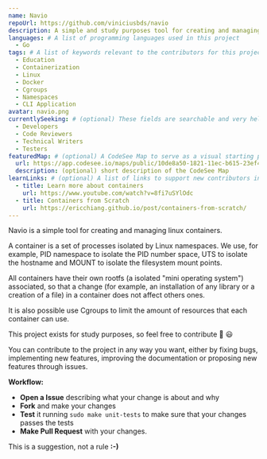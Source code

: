 ```yaml
---
name: Navio
repoUrl: https://github.com/viniciusbds/navio
description: A simple and study purposes tool for creating and managing linux containers.
languages: # A list of programming languages used in this project
  - Go
tags: # A list of keywords relevant to the contributors for this project
  - Education
  - Containerization
  - Linux
  - Docker
  - Cgroups
  - Namespaces
  - CLI Application
avatar: navio.png
currentlySeeking: # (optional) These fields are searchable and very helpful for contributors to match well with your project
  - Developers
  - Code Reviewers
  - Technical Writers
  - Testers
featuredMap: # (optional) A CodeSee Map to serve as a visual starting point for contributors
  url: https://app.codesee.io/maps/public/10de8a50-1821-11ec-b615-23ef4b16c81f
  description: (optional) short description of the CodeSee Map
learnLinks: # (optional) A list of links to support new contributors in learning about your project and tech stack and culture / community
  - title: Learn more about containers
    url: https://www.youtube.com/watch?v=8fi7uSYlOdc
  - title: Containers from Scratch
    url: https://ericchiang.github.io/post/containers-from-scratch/
---
```


<!-- Divide your content into sections using our handy shortcodes. Each section is optional -->

<Overview>

Navio is a simple tool for creating and managing linux containers.

A container is a set of processes isolated by Linux namespaces. We use, for example, PID namespace to isolate the PID number space, UTS to isolate the hostname and MOUNT to isolate the filesystem mount points.

All containers have their own rootfs (a isolated "mini operating system") associated, so that a change (for example, an installation of any library or a creation of a file) in a container does not affect others ones.

It is also possible use Cgroups to limit the amount of resources that each container can use.

This project exists for study purposes, so feel free to contribute 🚢 😃

</Overview>

<Contributing>

You can contribute to the project in any way you want, either by fixing bugs, implementing new features, improving the documentation or proposing new features through issues.

**Workflow:**

- **Open a Issue** describing what your change is about and why
- **Fork** and make your changes
- **Test** it running `sudo make unit-tests` to make sure that your changes passes the tests
- **Make Pull Request** with your changes.


This is a suggestion, not a rule **:-)**

</Contributing>
